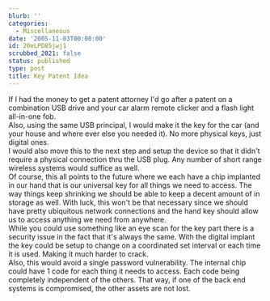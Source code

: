 ```yaml
---
blurb: ''
categories:
  - Miscellaneous
date: '2005-11-03T00:00:00'
id: 20eLPD85jwj1
scrubbed_2021: false
status: published
type: post
title: Key Patent Idea
---
```


If I had the money to get a patent attorney I'd go after a patent
on a combination USB drive and your car alarm remote clicker and a
flash light all-in-one fob.  
Also, using the same USB principal, I would make it the key for the
car (and your house and where ever else you needed it). No more
physical keys, just digital ones.  
I would also move this to the next step and setup the device so
that it didn't require a physical connection thru the USB plug. Any
number of short range wireless systems would suffice as well.  
Of course, this all points to the future where we each have a chip
implanted in our hand that is our universal key for all things we
need to access. The way things keep shrinking we should be able to
keep a decent amount of in storage as well. With luck, this won't
be that necessary since we should have pretty ubiquitous network
connections and the hand key should allow us to access anything we
need from anywhere.  
While you could use something like an eye scan for the key part
there is a security issue in the fact that it's always the same.
With the digital implant the key could be setup to change on a
coordinated set interval or each time it is used. Making it much
harder to crack.  
Also, this would avoid a single password vulnerability. The
internal chip could have 1 code for each thing it needs to access.
Each code being completely independent of the others. That way, if
one of the back end systems is compromised, the other assets are
not lost.
